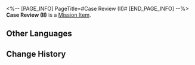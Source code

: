 <%-- [PAGE_INFO]
PageTitle=#Case Review (II)#
[END_PAGE_INFO] --%>
{{Item Infobox
|id          = 140340
|image       = Item Case Review (II).png{{subst:void|<!--$UPLOAD:<<SpriteOutput/ItemFigures/140339.png>-<Item Case Review (II).png>-<Item Icons>>-->}}
|type        = Mission Item
|invCategory = Missions
|rarity      = 3
|effect      = 
|description = While you are experiencing this Dreamscape, you can re-examine the details of the puzzle whenever you wish. This seems to be a convenient feature prepared by Dr. Edward. He's so nice.
}}
'''Case Review (II)''' is a [[Mission Item]].

==Other Languages==
{{Other Languages
|en   = Case Review (II)
|zhs  = 案情简述•其二
|zht  = 案情簡述•其二
|ja   = 事件の概要・2
|ko   = 사건 요약•2
|es   = Resumen del caso (II)
|fr   = Étude de cas (II)
|ru   = Краткое описание дела II
|th   = คำอธิบายโดยสรุปของคดี (II)
|vi   = Sơ Lược Vụ Án 2
|de   = Überprüfung des Falles (II)
|id   = Deskripsi Kasus 2
|pt   = Revisão do Caso (II)
}}

==Change History==
{{Change History|2.0}}